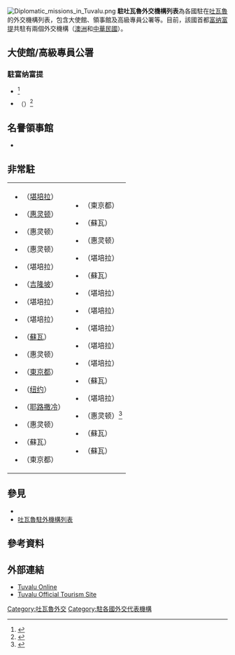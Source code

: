 {{noteTA|G1=地名}}
[[File:Diplomatic_missions_in_Tuvalu.png|thumb]]
'''駐吐瓦魯外交機構列表'''為各國駐在[[吐瓦魯|吐瓦魯]]的外交機構列表，包含大使館、領事館及高級專員公署等。目前，該國首都[[富纳富提|富纳富提]]共駐有兩個外交機構（[[澳洲|澳洲]]和[[中華民國|中華民國]]）。

==大使館/高級專員公署==
===駐富纳富提===
* {{AUS}}<ref>{{Cite web |url=https://tuvalu.highcommission.gov.au/ |title=Australian High Commission in Tuvalu |accessdate=2020-09-23 |archive-date=2020-04-19 |archive-url=https://web.archive.org/web/20200419014441/https://tuvalu.highcommission.gov.au/ |dead-url=no }}</ref>
* {{ROC-TW}}（{{link-ja|中華民國駐吐瓦魯大使館|在ツバル中華民国大使館|大使館}}）<ref>{{Cite web |url=https://www.roc-taiwan.org/tv_en/ |title=Embassy of the Republic of China (Taiwan) in Tuvalu |accessdate=2020-09-23 |archive-date=2017-09-24 |archive-url=https://web.archive.org/web/20170924100434/http://www.roc-taiwan.org/tv_en/ |dead-url=no }}</ref>

==名譽領事館==
*{{FRA}}

==非常駐==
{| 
|
*{{AUT}} （[[堪培拉|堪培拉]]）
*{{BEL}} （[[惠灵顿|惠灵顿]]）
*{{BRA}} （惠灵顿）
*{{CAN}} （惠灵顿）
*{{COL}} （堪培拉）
*{{CZE}} （[[吉隆坡|吉隆坡]]）
*{{DEN}} （堪培拉）
*{{FIN}} （堪培拉）
*{{FRA}} （[[蘇瓦|蘇瓦]]）
*{{GER}} （惠灵顿）
*{{GRE}} （[[東京都|東京都]]）
*{{IRL}} （[[纽约|纽约]]）
*{{ISR}} （[[耶路撒冷|耶路撒冷]]）
*{{ITA}} （惠灵顿）
*{{JPN}} （蘇瓦）
*{{KOS}} （東京都）
|Valign=top|
*{{LES}} （東京都）
*{{MAS}} （蘇瓦）
*{{MEX}} （惠灵顿）
*{{MAR}} （堪培拉）
*{{NZL}} （蘇瓦）
*{{PHI}} （堪培拉）
*{{POL}} （堪培拉）
*{{ROM}} （堪培拉）
*{{SVK}} （堪培拉）
*{{RSA}} （堪培拉）
*{{KOR}} （蘇瓦）
*{{SUI}} （堪培拉）
*{{TUR}} （惠灵顿）<ref>{{Cite web |url=http://wellington.emb.mfa.gov.tr/Mission.aspx |title=存档副本 |accessdate=2020-09-23 |archive-date=2016-12-25 |archive-url=https://web.archive.org/web/20161225122408/http://wellington.emb.mfa.gov.tr/Mission.aspx |dead-url=yes }}</ref>
*{{GBR}} （蘇瓦）
*{{USA}} （蘇瓦）
|}

== 參見 ==
{{portal box|國際關係}}
* {{tsl|en|Foreign relations of Tuvalu|吐瓦魯外交}}
* [[吐瓦魯駐外機構列表|吐瓦魯駐外機構列表]]

==參考資料==
{{reflist}}

==外部連結==
*[http://www.tuvaluislands.com/ Tuvalu Online] {{Wayback|url=http://www.tuvaluislands.com/ |date=20110221130810 }}
*[http://www.timelesstuvalu.com/ Tuvalu Official Tourism Site] {{Wayback|url=http://www.timelesstuvalu.com/|date=20080509143457}}

{{圖瓦盧外交}}
{{大洋洲題目|suffix=駐|prefix=外交機構列表}}

[[Category:吐瓦魯外交|Category:吐瓦魯外交]]
[[Category:駐各國外交代表機構|Category:駐各國外交代表機構]]